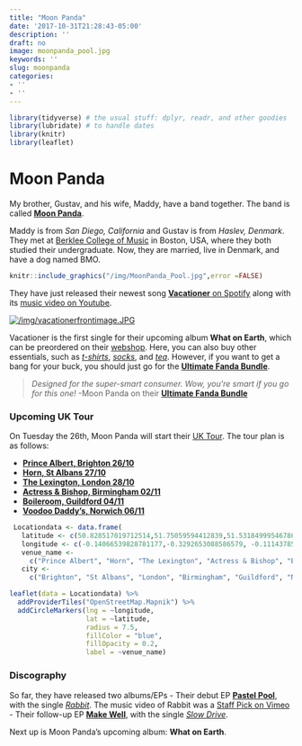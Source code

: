 ```yaml
---
title: "Moon Panda"
date: '2017-10-31T21:28:43-05:00'
description: ''
draft: no
image: moonpanda_pool.jpg
keywords: ''
slug: moonpanda
categories:
- ''
- ''
---
```



```r
library(tidyverse) # the usual stuff: dplyr, readr, and other goodies
library(lubridate) # to handle dates
library(knitr)
library(leaflet)
```

# Moon Panda

My brother, Gustav, and his wife, Maddy, have a band together. The band is called [**Moon Panda**](https://www.facebook.com/MoonPandaMusic/).

Maddy is from *San Diego, California* and Gustav is from *Haslev, Denmark*. They met at [Berklee College of Music](https://www.berklee.edu/) in Boston, USA, where they both studied their undergraduate. Now, they are married, live in Denmark, and have a dog named BMO.

```r
knitr::include_graphics("/img/MoonPanda_Pool.jpg",error =FALSE)
```

They have just released their newest song [**Vacationer** on Spotify](https://open.spotify.com/track/278xRLcHJj4cobGDe8BLp3?si=aabe5a817ee14819) along with its [music video on Youtube](https://www.youtube.com/watch?v=1oSCsi9GK0s).

[![/img/vacationerfrontimage.JPG](/img/vacationerfrontimage.JPG)](https://www.youtube.com/watch?v=1oSCsi9GK0s)

Vacationer is the first single for their upcoming album **What on Earth**, which can be preordered on their [webshop](https://moonpanda.bandcamp.com/music). Here, you can also buy other essentials, such as [*t-shirts*](https://moonpanda.bandcamp.com/merch/make-well-ep-t-shirt-white), [*socks*](https://moonpanda.bandcamp.com/merch/moon-panda-socks), and [*tea*](https://moonpanda.bandcamp.com/merch/anti-gravi-tea). However, if you want to get a bang for your buck, you should just go for the [**Ultimate Fanda Bundle**](https://moonpanda.bandcamp.com/merch/ultimate-fanda-bundle).

> *Designed for the super-smart consumer. Wow, you're smart if you go for this one!* -Moon Panda on their [**Ultimate Fanda Bundle**](https://moonpanda.bandcamp.com/merch/ultimate-fanda-bundle)


### Upcoming UK Tour

On Tuesday the 26th, Moon Panda will start their [UK Tour](https://www.bandsintown.com/a/14112295-moon-panda). The tour plan is as follows:

- [**Prince Albert, Brighton 26/10**](https://www.bandsintown.com/e/102368501-moon-panda-at-prince-albert?came_from=251&utm_medium=web&utm_source=artist_page&utm_campaign=event)
- [**Horn, St Albans 27/10**](https://www.bandsintown.com/e/102368493-moon-panda-at-horn?came_from=251&utm_medium=web&utm_source=artist_page&utm_campaign=event)
- [**The Lexington, London 28/10**](https://www.bandsintown.com/e/102368485-moon-panda-at-the-lexington?came_from=251&utm_medium=web&utm_source=artist_page&utm_campaign=event)
- [**Actress & Bishop, Birmingham 02/11**](https://www.bandsintown.com/e/102705424-moon-panda-at-actress-and-bishop?came_from=251&utm_medium=web&utm_source=artist_page&utm_campaign=event)
- [**Boileroom, Guildford 04/11**](https://www.bandsintown.com/e/102368512-moon-panda-at-boileroom?came_from=251&utm_medium=web&utm_source=artist_page&utm_campaign=event)
- [**Voodoo Daddy's, Norwich 06/11**](https://www.bandsintown.com/e/102705434-moon-panda-at-voodoo-daddy's?came_from=251&utm_medium=web&utm_source=artist_page&utm_campaign=event)

```r
 Locationdata <- data.frame(
   latitude <- c(50.828517019712514,51.75059594412839,51.53184999546786, 52.48458746646339,51.240055480581724,52.62689743397169),
   longitude <- c(-0.14066539828781177,-0.3292653088586579, -0.11143785205639005,-1.904704192249074,-0.5730821228759168,1.2951194780721906),
   venue_name <- 
     c("Prince Albert", "Horn", "The Lexington", "Actress & Bishop", "Boileroom", "Voodoo Daddy's"),
   city <- 
     c("Brighton", "St Albans", "London", "Birmingham", "Guildford", "Norwich"))

leaflet(data = Locationdata) %>% 
  addProviderTiles("OpenStreetMap.Mapnik") %>%
  addCircleMarkers(lng = ~longitude, 
                   lat = ~latitude, 
                   radius = 7.5, 
                   fillColor = "blue", 
                   fillOpacity = 0.2,
                   label = ~venue_name)

```

### Discography

So far, they have released two albums/EPs
- Their debut EP [**Pastel Pool**](https://open.spotify.com/album/1VADHGJv5U2dMTOiuzEfJd?si=CQt5ztZWS2-t2M2bdud4kA), with the single [*Rabbit*](https://open.spotify.com/track/3QKlUeQNF0vZeu9cREzVAy?si=483f6e2852d14e0f). The music video of Rabbit was a [Staff Pick on Vimeo](https://vimeo.com/270627606)
- Their follow-up EP [**Make Well**](https://open.spotify.com/album/6GVlVlX27a6TuKPE4QjITn?si=0gicdHs9RROWj0GzFKoxcg), with the single [*Slow Drive*](https://open.spotify.com/track/5fzxQ6stOUTlSIz08aySvW?si=b1e783bd1cab4932).

Next up is Moon Panda's upcoming album: **What on Earth**. 



